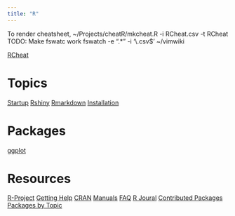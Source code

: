 ```yaml
---
title: "R"
---
```


To render cheatsheet, ~/Projects/cheatR/mkcheat.R -i RCheat.csv -t RCheat
TODO: Make fswatc work
    fswatch -e ".*" -i '\\.csv$' ~/vimwiki

[RCheat](file:RCheat.html)

# Topics

[Startup](r_startup)
[Rshiny](r_rshiny)
[Rmarkdown](r_rmarkdown)
[Installation](r_installation)

# Packages

[ggplot](r_ggplot)

# Resources

[R-Project](https://www.r-project.org)
    [Getting Help](https://www.r-project.org/help.html)
[CRAN](https://cran.r-project.org/index.html)
    [Manuals](https://cran.r-project.org/manuals.html)
    [FAQ](https://cran.r-project.org/faqs.html)
    [R Joural](https://journal.r-project.org)
    [Contributed Packages](https://cran.r-project.org/web/packages/index.html)
        [Packages by Topic](https://cran.r-project.org/web/views/)
